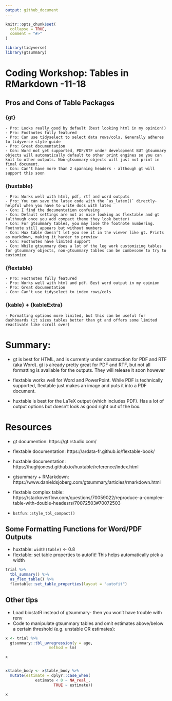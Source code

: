 ```yaml
---
output: github_document
---
```


<!-- README.md is generated from README.Rmd. Please edit that file -->

```r
knitr::opts_chunk$set(
  collapse = TRUE,
  comment = "#>"
)

library(tidyverse)
library(gtsummary)
```

# Coding Workshop: Tables in RMarkdown \n2021-11-18

## Pros and Cons of Table Packages

### {gt}
    - Pro: Looks really good by default (best looking html in my opinion!)
    - Pro: Footnotes fully featured
    - Pro: Can use tidyselect to select data rows/cols. Generally adheres to tidyverse style guide 
    - Pro: Great documentation 
    - Con: Word not yet supported, PDF/RTF under development BUT gtsummary objects will automatically default to other print engines so you can knit to other outputs. Non-gtsummary objects will just not print in final document. 
    - Con: Can't have more than 2 spanning headers - although gt will support this soon

### {huxtable}
    - Pro: Works well with html, pdf, rtf and word outputs
    - Pro: You can save the latex code with the `as_latex()` directly- helpful when you have to write docs with latex
    - Con: I find the documentation confusing
    - Con: Default settings are not as nice looking as flextable and gt (although once you add compact theme they look better)
    - Con: For gtsummary tables, you may lose the footnote numbering. Footnote still appears but without numbers
    - Con: Hux table doesn’t let you see it in the viewer like gt. Prints as markdown, making it harder to preview
    - Con: Footnotes have limited support
    - Con: While gtsummary does a lot of the leg work customizing tables for gtsummary objects, non-gtsummary tables can be cumbesome to try to customize 
    
    
### {flextable}
    - Pro: Footnotes fully featured
    - Pro: Works well with html and pdf. Best word output in my opinion
    - Pro: Great documentation 
    - Con: Can't use tidyselect to index rows/cols
    
    
### {kable} + {kableExtra}
    - Formatting options more limited, but this can be useful for dashboards (it sizes tables better than gt and offers some limited reactivate like scroll over)
    
# Summary: 

- gt is best for HTML, and is currently under construction for PDF and RTF (aka Word). gt is already pretty great for PDF and RTF, but not all formatting is available for the outputs. They will release it soon however

- flextable works well for Word and PowerPoint. While PDF is technically supported, flextable just makes an image and puts it into a PDF document.

- huxtable is best for the LaTeX output (which includes PDF). Has a lot of output options but doesn't look as good right out of the box. 

# Resources

- gt documention: https://gt.rstudio.com/ 
- flextable documentation: https://ardata-fr.github.io/flextable-book/
- huxtable documentation: https://hughjonesd.github.io/huxtable/reference/index.html

- gtsummary + RMarkdown: https://www.danieldsjoberg.com/gtsummary/articles/rmarkdown.html 

- flextable complex table: https://stackoverflow.com/questions/70059022/reproduce-a-complex-table-with-double-headesrs/70072503#70072503 
- `bstfun::style_tbl_compact()`

## Some Formatting Functions for Word/PDF Outputs

- huxtable: `width(table)` <-  0.8
- flextable: set table properties to autofit! This helps automatically pick a width

```r

trial %>%
  tbl_summary() %>%
  as_flex_table() %>%
  flextable::set_table_properties(layout = "autofit")

```

## Other tips

- Load biostatR instead of gtsummary- then you won't have trouble with renv
- Code to manipulate gtsummary tables and omit estimates above/below a certain threshold (e.g. unstable OR estimates):

```r

x <- trial %>% 
  gtsummary::tbl_uvregression(y = age, 
                   method = lm)

x


x$table_body <- x$table_body %>%
  mutate(estimate = dplyr::case_when(
             estimate < 0 ~ NA_real_, 
                     TRUE ~ estimate))

x
```



